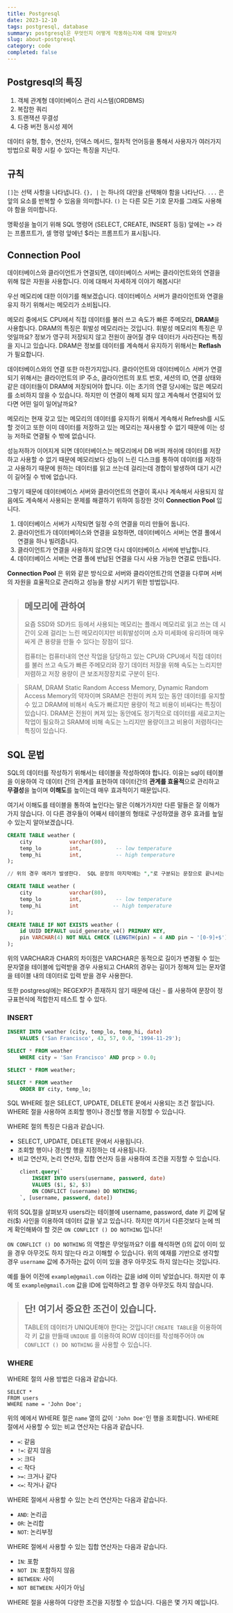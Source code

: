 ```yaml
---
title: Postgresql
date: 2023-12-10
tags: postgresql, database
summary: postgresql은 무엇인지 어떻게 작동하는지에 대해 알아보자
slug: about-postgresql
category: code
completed: false
---
```


## Postgresql의 특징

1. 객체 관계형 데이터베이스 관리 시스템(ORDBMS)
2. 복잡한 쿼리
3. 트랜잭션 무결성
4. 다중 버전 동시성 제어

데이터 유형, 함수, 연산자, 인덱스 메서드, 절차적 언어등을 통해서 사용자가 여러가지 방법으로 확장 시킬 수 있다는 특징을 지닌다.

## 규칙

`[]`는 선택 사항을 나타냅니다.
`{}, |` 는 하나의 대안을 선택해야 함을 나타난다.
`...` 은 앞의 요소를 반복할 수 있음을 의미합니다.
`()` 는 다른 모든 기호 문자를 그래도 사용해야 함을 의미합니다.

명확성을 높이기 위해 SQL 명령어 (SELECT, CREATE, INSERT 등등) 앞에는 => 라는 프롬프트가, 셀 명령 앞에넌 $라는 프롬프트가 표시됩니다.

## Connection Pool

데이터베이스와 클라이언트가 연결되면, 데이터베이스 서버는 클라이언트와의 연결을 위해 많은 자원을 사용합니다. 이에 대해서 자세하게 이야기 해봅시다!

우선 메모리에 대한 이야기를 해보겠습니다. 데이터베이스 서버가 클라이언트와 연결을 유지 하기 위해서는 메모리가 소비됩니다.

메모리 중에서도 CPU에서 직접 데이터를 불러 쓰고 속도가 빠른 주메모리, **DRAM**을 사용합니다. DRAM의 특징은 휘발성 메모리라는 것입니다. 휘발성 메모리의 특징은 무엇일까요? 정보가 영구히 저장되지 않고 전원이 끊어질 경우 데이터가 사라진다는 특징을 지니고 있습니다. DRAM은 정보를 데이터를 계속해서 유지하기 위해서는 **Reflash**가 필요합니다.

데이터베이스와의 연결 또한 마찬가지입니다. 클라이언트와 데이터베이스 서버가 연결되기 위해서는 클라이언트의 IP 주소, 클라이언트의 포트 번호, 세션의 ID, 연결 상태와 같은 데이터들이 DRAM에 저장되어야 합니다. 이는 초기의 연결 당시에는 많은 메모리를 소비하지 않을 수 있습니다. 하지만 이 연결이 해제 되지 않고 계속해서 연결되어 있다면 어떤 일이 일어날까요?

메모리는 현재 갖고 있는 메모리의 데이터를 유지하기 위해서 계속해서 Refresh를 시도할 것이고 또한 이미 데이터를 저장하고 있는 메모리는 재사용할 수 없기 때문에 이는 성능 저하로 연결될 수 밖에 없습니다.

성능저하가 이어지게 되면 데이터베이스는 메모리에서 DB 버퍼 캐쉬에 데이터를 저장하고 사용할 수 없기 때문에 메모리보다 성능이 느린 디스크를 통하여 데이터를 저장하고 사용하기 때문에 원하는 데이터를 읽고 쓰는데 걸리는데 경합이 발생하여 대기 시간이 길어질 수 밖에 없습니다.

그렇기 때문에 데이터베이스 서버와 클라이언트의 연결이 혹시나 계속해서 사용되지 않음에도 계속해서 사용되는 문제를 해결하기 위하여 등장한 것이 **Connection Pool** 입니다.

1. 데이터베이스 서버가 시작되면 일정 수의 연결을 미리 만들어 둡니다.
2. 클라이언트가 데이터베이스와 연결을 요청하면, 데이터베이스 서버는 연결 풀에서 연결을 하나 빌려줍니다.
3. 클라이언트가 연결을 사용하지 않으면 다시 데이터베이스 서버에 반납합니다.
4. 데이터베이스 서버는 연결 풀에 반납된 연결을 다시 사용 가능한 연결로 만듭니다.

**Connection Pool** 은 위와 같은 방식으로 서버와 클라이언트간의 연결을 다루며 서버의 자원을 효율적으로 관리하고 성능을 향상 시키기 위한 방법입니다.

> ## 메모리에 관하여
>
> 요즘 SSD와 SD카드 등에서 사용되는 메모리는 플래시 메모리로 읽고 쓰는 데 시간이 오래 걸리는 느린 메모리이지만 비휘발성이며 소자 미세화에 유리하며 매우 싸게 큰 용량을 만들 수 있다는 장점이 있다.
>
> 컴퓨터는 컴퓨터내의 연산 작업을 담당하고 있는 CPU와 CPU에서 직접 데이터를 불러 쓰고 속도가 빠른 주메모리와 장기 데이터 저장을 위해 속도는 느리지만 저렴하고 저장 용량이 큰 보조저장장치로 구분이 된다.

> SRAM, DRAM
> Static Random Access Memory, Dynamic Random Access Memory의 약자이며 SRAM은 전원이 켜져 있는 동안 데이터를 유지할 수 있고 DRAM에 비해서 속도가 빠르지만 용량이 적고 비용이 비싸다는 특징이 있습니다. DRAM은 전원이 켜져 있는 동안에도 정기적으로 데이터를 새로고치는 작업이 필요하고 SRAM에 비해 속도는 느리지만 용량이크고 비용이 저렴하다는 특징이 있습니다.

## SQL 문법

SQL의 데이터를 작성하기 위해서는 테이블을 작성하여야 합니다. 이유는 sql이 테이블을 이용하여 각 데이터 간의 관계를 표현하여 데이터간의 **관계를 효율적**으로 관리하고 **무결성**을 높이며 **이해도**를 높이는데 매우 효과적이기 때문입니다.

여기서 이해도를 테이블을 통하여 높인다는 말은 이해가가지만 다른 말들은 잘 이해가 가지 않습니다. 이 다른 경우들이 어째서 테이블의 형태로 구성하였을 경우 효과를 높일 수 있는지 알아보겠습니다.

```sql
CREATE TABLE weather (
    city            varchar(80),
    temp_lo         int,           -- low temperature
    temp_hi         int,           -- high temperature
);

// 위의 경우 에러가 발생한다.  SQL 문장의 마지막에는 ","로 구분되는 문장으로 끝나서는 안된다.

CREATE TABLE weather (
    city            varchar(80),
    temp_lo         int,           -- low temperature
    temp_hi         int           -- high temperature
);
```

```sql
CREATE TABLE IF NOT EXISTS weather (
    id UUID DEFAULT uuid_generate_v4() PRIMARY KEY,
    pin VARCHAR(4) NOT NULL CHECK (LENGTH(pin) = 4 AND pin ~ '[0-9]+$') -- 은행에 로그인시 필요한 PIN 번호
);
```

위의 VARCHAR과 CHAR의 차이점은 VARCHAR은 동적으로 길이가 변경될 수 있는 문자열을 테이블에 입력받을 경우 사용되고 CHAR의 경우는 길이가 정해져 있는 문자열을 테이블 내의 데이터로 입력 받을 경우 사용한다.

또한 postgresql에는 REGEXP가 존재하지 않기 때문에 대신 `~` 를 사용하여 문장이 정규표현식에 적합한지 테스트 할 수 있다.

### INSERT

```sql
INSERT INTO weather (city, temp_lo, temp_hi, date)
	VALUES ('San Francisco', 43, 57, 0.0, '1994-11-29');

SELECT * FROM weather
    WHERE city = 'San Francisco' AND prcp > 0.0;

SELECT * FROM weather;

SELECT * FROM weather
    ORDER BY city, temp_lo;
```

SQL WHERE 절은 SELECT, UPDATE, DELETE 문에서 사용되는 조건 절입니다. WHERE 절을 사용하여 조회할 행이나 갱신할 행을 지정할 수 있습니다.

WHERE 절의 특징은 다음과 같습니다.

- SELECT, UPDATE, DELETE 문에서 사용됩니다.
- 조회할 행이나 갱신할 행을 지정하는 데 사용됩니다.
- 비교 연산자, 논리 연산자, 집합 연산자 등을 사용하여 조건을 지정할 수 있습니다.

```sql
	client.query(`
		INSERT INTO users(username, password, date)
		VALUES ($1, $2, $3)
		ON CONFLICT (username) DO NOTHING;
	`, [username, password, date])
```

위의 SQL절을 살펴보자 users라는 테이블에 username, password, date 키 값에 달러($) 사인을 이용하여 데이터 값을 넣고 있습니다. 하지만 여기서 다른것보다 눈에 띄게 확인해봐야 할 것은 `ON CONFLICT () DO NOTHING` 입니다!

`ON CONFLICT () DO NOTHING` 의 역할은 무엇일까요? 이를 해석하면 ()의 값이 이미 있을 경우 아무것도 하지 않는다 라고 이해할 수 있습니다. 위의 예재를 기반으로 생각할 경우 `username` 값에 추가하는 값이 이미 있을 경우 아무것도 하지 않는다는 것입니다.

예를 들어 이전에 `example@gmail.com` 이라는 값을 id에 이미 넣었습니다. 하지만 이 후에 또 `example@gmail.com` 값을 ID에 입력하려고 할 경우 아무것도 하지 않습니다.

> ## 단! 여기서 중요한 조건이 있습니다.
>
> TABLE의 데이터가 UNIQUE해야 한다는 것입니다! `CREATE TABLE`을 이용하여 각 키 값을 만들때 `UNIQUE` 를 이용하여 ROW 데이터를 작성해주어야 `ON CONFLICT () DO NOTHING` 을 사용할 수 있습니다.

### WHERE

WHERE 절의 사용 방법은 다음과 같습니다.

```
SELECT *
FROM users
WHERE name = 'John Doe';
```

위의 예에서 WHERE 절은 `name` 열의 값이 `'John Doe'`인 행을 조회합니다.
WHERE 절에서 사용할 수 있는 비교 연산자는 다음과 같습니다.

- `=`: 같음
- `!=`: 같지 않음
- `>`: 크다
- `<`: 작다
- `>=`: 크거나 같다
- `<=`: 작거나 같다

WHERE 절에서 사용할 수 있는 논리 연산자는 다음과 같습니다.

- `AND`: 논리곱
- `OR`: 논리합
- `NOT`: 논리부정

WHERE 절에서 사용할 수 있는 집합 연산자는 다음과 같습니다.

- `IN`: 포함
- `NOT IN`: 포함하지 않음
- `BETWEEN`: 사이
- `NOT BETWEEN`: 사이가 아님

WHERE 절을 사용하여 다양한 조건을 지정할 수 있습니다. 다음은 몇 가지 예입니다.
